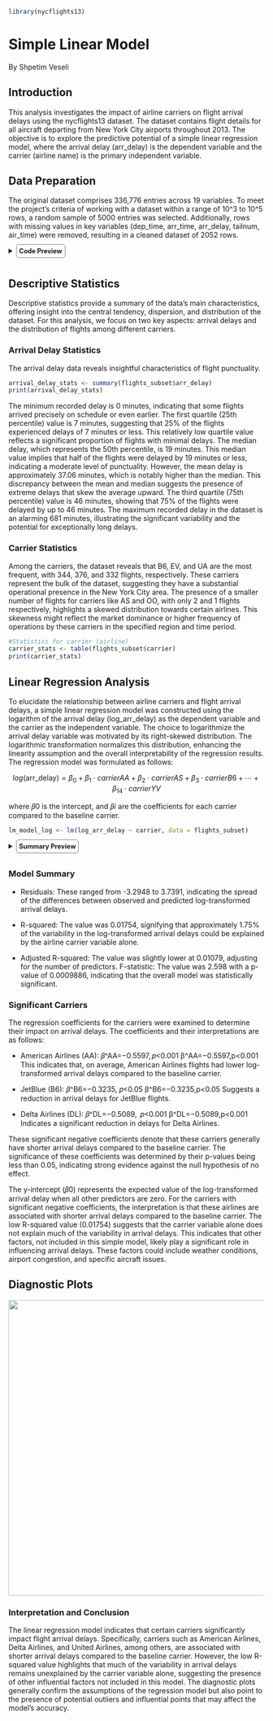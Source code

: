```{r libra, message=FALSE, warning=FALSE, include=FALSE}
library(nycflights13)
```

# Simple Linear Model

By Shpetim Veseli

## Introduction

This analysis investigates the impact of airline carriers on flight arrival delays using the nycflights13 dataset. The dataset contains flight details for all aircraft departing from New York City airports throughout 2013. The objective is to explore the predictive potential of a simple linear regression model, where the arrival delay (arr_delay) is the dependent variable and the carrier (airline name) is the primary independent variable.

## Data Preparation

The original dataset comprises 336,776 entries across 19 variables. To meet the project’s criteria of working with a dataset within a range of 10\^3 to 10\^5 rows, a random sample of 5000 entries was selected. Additionally, rows with missing values in key variables (dep_time, arr_time, arr_delay, tailnum, air_time) were removed, resulting in a cleaned dataset of 2052 rows.

<details>

`<summary><b style="font-size:90%; border: 1px solid gray; border-radius: 5px; padding: 5px;`{=html} `">`{=html}Code Preview </b>

</summary>

```{r}
# Set random seed to ensure reproducibility
set.seed(123)

# Randomly select 5000 row indices and use them to subset original data
selected_indices <- sample(1:nrow(flights), 5000, replace = FALSE)
flights_subset <- flights[selected_indices, ]

# Remove rows with missing values in key variables
flights_subset <- flights_subset[complete.cases(flights_subset$dep_time, flights_subset$arr_time, flights_subset$arr_delay, flights_subset$tailnum, flights_subset$air_time), ]

# Remove negative values from arrival delay time (arr_delay)
flights_subset <- flights_subset[flights_subset$arr_delay >= 0, ]

# Apply logarithmic transformation to arrival delay time (arr_delay)
flights_subset$log_arr_delay <- log(flights_subset$arr_delay + 1)
```

</details>

## Descriptive Statistics

Descriptive statistics provide a summary of the data's main characteristics, offering insight into the central tendency, dispersion, and distribution of the dataset. For this analysis, we focus on two key aspects: arrival delays and the distribution of flights among different carriers.

### Arrival Delay Statistics

The arrival delay data reveals insightful characteristics of flight punctuality.

```{r echo=FALSE, message=FALSE, warning=FALSE}
arrival_delay_stats <- summary(flights_subset$arr_delay)
print(arrival_delay_stats)
```

The minimum recorded delay is 0 minutes, indicating that some flights arrived precisely on schedule or even earlier. The first quartile (25th percentile) value is 7 minutes, suggesting that 25% of the flights experienced delays of 7 minutes or less. This relatively low quartile value reflects a significant proportion of flights with minimal delays. The median delay, which represents the 50th percentile, is 19 minutes. This median value implies that half of the flights were delayed by 19 minutes or less, indicating a moderate level of punctuality. However, the mean delay is approximately 37.06 minutes, which is notably higher than the median. This discrepancy between the mean and median suggests the presence of extreme delays that skew the average upward. The third quartile (75th percentile) value is 46 minutes, showing that 75% of the flights were delayed by up to 46 minutes. The maximum recorded delay in the dataset is an alarming 681 minutes, illustrating the significant variability and the potential for exceptionally long delays.

### Carrier Statistics

Among the carriers, the dataset reveals that B6, EV, and UA are the most frequent, with 344, 376, and 332 flights, respectively. These carriers represent the bulk of the dataset, suggesting they have a substantial operational presence in the New York City area. The presence of a smaller number of flights for carriers like AS and OO, with only 2 and 1 flights respectively, highlights a skewed distribution towards certain airlines. This skewness might reflect the market dominance or higher frequency of operations by these carriers in the specified region and time period.

```{r echo=FALSE, message=FALSE, warning=FALSE}
#Statistics for carrier (airline)
carrier_stats <- table(flights_subset$carrier)
print(carrier_stats)
```

## Linear Regression Analysis

To elucidate the relationship between airline carriers and flight arrival delays, a simple linear regression model was constructed using the logarithm of the arrival delay (log_arr_delay) as the dependent variable and the carrier as the independent variable. The choice to logarithmize the arrival delay variable was motivated by its right-skewed distribution. The logarithmic transformation normalizes this distribution, enhancing the linearity assumption and the overall interpretability of the regression results. The regression model was formulated as follows:

$$
log (\text{arr_delay}) = β_0 + β_1 ⋅ carrierAA + β_2 ⋅ carrierAS + β_3 ⋅ carrierB6 +⋯ + β_14 ⋅ carrier YV
$$

where 𝛽0 is the intercept, and 𝛽𝑖 are the coefficients for each carrier compared to the baseline carrier.

```{r}
lm_model_log <- lm(log_arr_delay ~ carrier, data = flights_subset)
```

<details>

`<summary><b style="font-size:90%; border: 1px solid gray; border-radius: 5px; padding: 5px;`{=html} `">`{=html}Summary Preview </b>

</summary>

```{r}
summary(lm_model_log)
```

</details>

### Model Summary

-   Residuals: These ranged from -3.2948 to 3.7391, indicating the spread of the differences between observed and predicted log-transformed arrival delays.

-   R-squared: The value was 0.01754, signifying that approximately 1.75% of the variability in the log-transformed arrival delays could be explained by the airline carrier variable alone.

-   Adjusted R-squared: The value was slightly lower at 0.01079, adjusting for the number of predictors. F-statistic: The value was 2.598 with a p-value of 0.0009886, indicating that the overall model was statistically significant.

### Significant Carriers

The regression coefficients for the carriers were examined to determine their impact on arrival delays. The coefficients and their interpretations are as follows:

-   American Airlines (AA): 𝛽\^AA=−0.5597, 𝑝\<0.001 β\^​AA=−0.5597,p\<0.001 This indicates that, on average, American Airlines flights had lower log-transformed arrival delays compared to the baseline carrier.

-   JetBlue (B6): 𝛽\^B6=−0.3235, 𝑝\<0.05 β\^​B6=−0.3235,p\<0.05 Suggests a reduction in arrival delays for JetBlue flights.

-   Delta Airlines (DL): 𝛽\^DL=−0.5089,  𝑝\<0.001 β\^DL=−0.5089,p\<0.001 Indicates a significant reduction in delays for Delta Airlines.

These significant negative coefficients denote that these carriers generally have shorter arrival delays compared to the baseline carrier. The significance of these coefficients was determined by their p-values being less than 0.05, indicating strong evidence against the null hypothesis of no effect.

The y-intercept (𝛽0) represents the expected value of the log-transformed arrival delay when all other predictors are zero. For the carriers with significant negative coefficients, the interpretation is that these airlines are associated with shorter arrival delays compared to the baseline carrier. The low R-squared value (0.01754) suggests that the carrier variable alone does not explain much of the variability in arrival delays. This indicates that other factors, not included in this simple model, likely play a significant role in influencing arrival delays. These factors could include weather conditions, airport congestion, and specific aircraft issues.

## Diagnostic Plots

![](Simple%20Linear%20Regression.png){width="581"}

### Interpretation and Conclusion

The linear regression model indicates that certain carriers significantly impact flight arrival delays. Specifically, carriers such as American Airlines, Delta Airlines, and United Airlines, among others, are associated with shorter arrival delays compared to the baseline carrier. However, the low R-squared value highlights that much of the variability in arrival delays remains unexplained by the carrier variable alone, suggesting the presence of other influential factors not included in this model. The diagnostic plots generally confirm the assumptions of the regression model but also point to the presence of potential outliers and influential points that may affect the model's accuracy.
